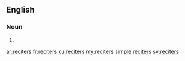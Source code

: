 ==English==

===Noun===
{{head|en|plural}}

# {{plural of|reciter|lang=en}}

[[ar:reciters]]
[[fr:reciters]]
[[ku:reciters]]
[[my:reciters]]
[[simple:reciters]]
[[sv:reciters]]